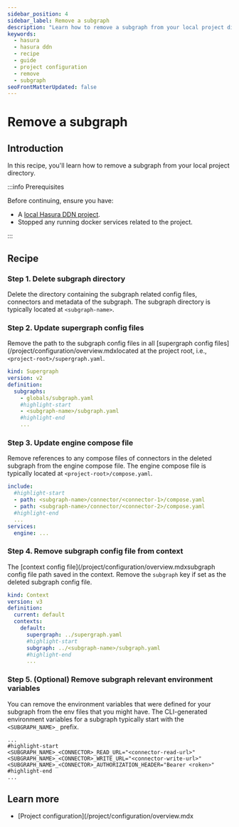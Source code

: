 ```yaml
---
sidebar_position: 4
sidebar_label: Remove a subgraph
description: "Learn how to remove a subgraph from your local project directory"
keywords:
  - hasura
  - hasura ddn
  - recipe
  - guide
  - project configuration
  - remove
  - subgraph
seoFrontMatterUpdated: false
---
```


# Remove a subgraph

## Introduction

In this recipe, you'll learn how to remove a subgraph from your local project directory.

:::info Prerequisites

Before continuing, ensure you have:

- A [local Hasura DDN project](/quickstart.mdx).
- Stopped any running docker services related to the project.

:::

## Recipe

### Step 1. Delete subgraph directory

Delete the directory containing the subgraph related config files, connectors and metadata of the subgraph. The subgraph
directory is typically located at `<subgraph-name>`.

### Step 2. Update supergraph config files

Remove the path to the subgraph config files in all [supergraph config files](/project/configuration/overview.mdxlocated
at the project root, i.e., `<project-root>/supergraph.yaml`.

```yaml title="supergraph.yaml"
kind: Supergraph
version: v2
definition:
  subgraphs:
    - globals/subgraph.yaml
    #highlight-start
    - <subgraph-name>/subgraph.yaml
    #highlight-end
    ...
```

### Step 3. Update engine compose file

Remove references to any compose files of connectors in the deleted subgraph from the engine compose file. The engine
compose file is typically located at `<project-root>/compose.yaml`.

```yaml title="<project-root>/compose.yaml"
include:
  #highlight-start
  - path: <subgraph-name>/connector/<connector-1>/compose.yaml
  - path: <subgraph-name>/connector/<connector-2>/compose.yaml
  #highlight-end
  ...
services:
  engine: ...
```

### Step 4. Remove subgraph config file from context

The [context config file](/project/configuration/overview.mdxsubgraph config file path saved in the context. Remove the
`subgraph` key if set as the deleted subgraph config file.

```yaml title=".hasura/context.yaml"
kind: Context
version: v3
definition:
  current: default
  contexts:
    default:
      supergraph: ../supergraph.yaml
      #highlight-start
      subgraph: ../<subgraph-name>/subgraph.yaml
      #highlight-end
      ...
```

### Step 5. (Optional) Remove subgraph relevant environment variables

You can remove the environment variables that were defined for your subgraph from the env files that you might have. The
CLI-generated environment variables for a subgraph typically start with the `<SUBGRAPH_NAME>_` prefix.

```.env title="For example, .env"
...
#highlight-start
<SUBGRAPH_NAME>_<CONNECTOR>_READ_URL="<connector-read-url>"
<SUBGRAPH_NAME>_<CONNECTOR>_WRITE_URL="<connector-write-url>"
<SUBGRAPH_NAME>_<CONNECTOR>_AUTHORIZATION_HEADER="Bearer <roken>"
#highlight-end
...
```

## Learn more

- [Project configuration](/project/configuration/overview.mdx
